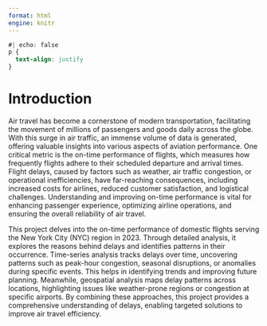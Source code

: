 ```yaml
---
format: html
engine: knitr
---
```


```css
#| echo: false
p {
  text-align: justify
}
```

# Introduction

Air travel has become a cornerstone of modern transportation, facilitating the movement of millions of passengers and goods daily across the globe. With this surge in air traffic, an immense volume of data is generated, offering valuable insights into various aspects of aviation performance. One critical metric is the on-time performance of flights, which measures how frequently flights adhere to their scheduled departure and arrival times. Flight delays, caused by factors such as weather, air traffic congestion, or operational inefficiencies, have far-reaching consequences, including increased costs for airlines, reduced customer satisfaction, and logistical challenges. Understanding and improving on-time performance is vital for enhancing passenger experience, optimizing airline operations, and ensuring the overall reliability of air travel.

This project delves into the on-time performance of domestic flights serving the New York City (NYC) region in 2023. Through detailed analysis, it explores the reasons behind delays and identifies patterns in their occurrence. Time-series analysis tracks delays over time, uncovering patterns such as peak-hour congestion, seasonal disruptions, or anomalies during specific events. This helps in identifying trends and improving future planning. Meanwhile, geospatial analysis maps delay patterns across locations, highlighting issues like weather-prone regions or congestion at specific airports. By combining these approaches, this project provides a comprehensive understanding of delays, enabling targeted solutions to improve air travel efficiency.
